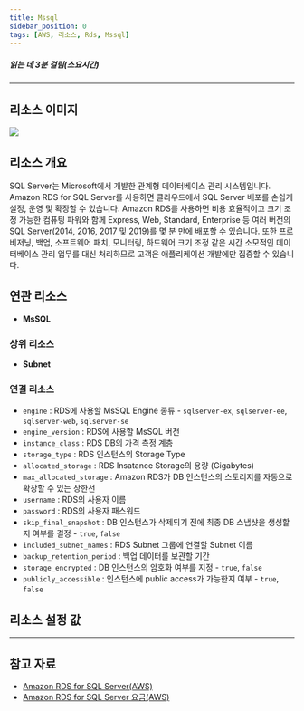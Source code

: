 ```yaml
---
title: Mssql
sidebar_position: 0
tags: [AWS, 리소스, Rds, Mssql]
---
```





##### 읽는 데 3분 걸림(소요시간)

---

## 리소스 이미지

<img src={icon} />

## 리소스 개요

SQL Server는 Microsoft에서 개발한 관계형 데이터베이스 관리 시스템입니다. Amazon RDS for SQL Server를 사용하면 클라우드에서 SQL Server 배포를 손쉽게 설정, 운영 및 확장할 수 있습니다. Amazon RDS를 사용하면 비용 효율적이고 크기 조정 가능한 컴퓨팅 파워와 함께 Express, Web, Standard, Enterprise 등 여러 버전의 SQL Server(2014, 2016, 2017 및 2019)를 몇 분 만에 배포할 수 있습니다. 또한 프로비저닝, 백업, 소프트웨어 패치, 모니터링, 하드웨어 크기 조정 같은 시간 소모적인 데이터베이스 관리 업무를 대신 처리하므로 고객은 애플리케이션 개발에만 집중할 수 있습니다.

## 연관 리소스

-   **MsSQL**

### 상위 리소스

-   **Subnet**

### 연결 리소스

-   `engine` : RDS에 사용할 MsSQL Engine 종류 - `sqlserver-ex`, `sqlserver-ee`, `sqlserver-web`, `sqlserver-se`
-   `engine_version` : RDS에 사용할 MsSQL 버전
-   `instance_class` : RDS DB의 가격 측정 계층
-   `storage_type` : RDS 인스턴스의 Storage Type
-   `allocated_storage` : RDS Insatance Storage의 용량 (Gigabytes)
-   `max_allocated_storage` : Amazon RDS가 DB 인스턴스의 스토리지를 자동으로 확장할 수 있는 상한선
-   `username` : RDS의 사용자 이름
-   `password` : RDS의 사용자 패스워드
-   `skip_final_snapshot` : DB 인스턴스가 삭제되기 전에 최종 DB 스냅샷을 생성할지 여부를 결정 - `true`, `false`
-   `included_subnet_names` : RDS Subnet 그룹에 연결할 Subnet 이름
-   `backup_retention_period` : 백업 데이터를 보관할 기간
-   `storage_encrypted` : DB 인스턴스의 암호화 여부를 지정 - `true`, `false`
-   `publicly_accessible` : 인스턴스에 public access가 가능한지 여부 - `true`, `false`

## 리소스 설정 값

---

## 참고 자료

-   [Amazon RDS for SQL Server(AWS)](https://aws.amazon.com/ko/rds/sqlserver/)
-   [Amazon RDS for SQL Server 요금(AWS)](https://aws.amazon.com/ko/rds/sqlserver/pricing/?nc=sn&loc=4)
